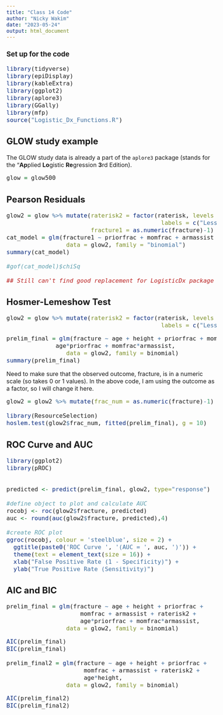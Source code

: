 ```yaml
---
title: "Class 14 Code"
author: "Nicky Wakim"
date: "2023-05-24"
output: html_document
---
```

<style type="text/css">
.main-container {
  max-width: 1100px;
  margin-left: auto;
  margin-right: auto;
}
</style>

<style type="text/css">
body, td {
   font-size: 16px;
}
code.r{
  font-size: 16px;
}
pre {
  font-size: 16px
}
</style>

### Set up for the code
```r
library(tidyverse)
library(epiDisplay)
library(kableExtra)
library(ggplot2)
library(aplore3)
library(GGally)
library(mfp)
source("Logistic_Dx_Functions.R")
```

## GLOW study example
The GLOW study data is already a part of the `aplore3` package (stands for the "**Ap**plied **Lo**gistic **Re**gression **3**rd Edition).
```r
glow = glow500
```

## Pearson Residuals
```r
glow2 = glow %>% mutate(raterisk2 = factor(raterisk, levels = c("Less", "Same", "Greater"), 
                                            labels = c("Less and Same", "Less and Same", "Greater")), 
                        fracture1 = as.numeric(fracture)-1) 
cat_model = glm(fracture1 ~ priorfrac + momfrac + armassist + raterisk2 + momfrac*armassist, 
                 data = glow2, family = "binomial")
summary(cat_model)

#gof(cat_model)$chiSq

## Still can't find good replacement for LogisticDx package
```

## Hosmer-Lemeshow Test
```r
glow2 = glow %>% mutate(raterisk2 = factor(raterisk, levels = c("Less", "Same", "Greater"), 
                                            labels = c("Less and Same", "Less and Same", "Greater"))) 
```

```r
prelim_final = glm(fracture ~ age + height + priorfrac + momfrac + armassist + raterisk2 +
              age*priorfrac + momfrac*armassist, 
                 data = glow2, family = binomial)
summary(prelim_final)
```

Need to make sure that the observed outcome, fracture, is in a numeric scale (so takes 0 or 1 values). In the above code, I am using the outcome as a factor, so I will change it here.
```r
glow2 = glow2 %>% mutate(frac_num = as.numeric(fracture)-1)

library(ResourceSelection)
hoslem.test(glow2$frac_num, fitted(prelim_final), g = 10)
```

## ROC Curve and AUC
```r
library(ggplot2)
library(pROC)


predicted <- predict(prelim_final, glow2, type="response")

#define object to plot and calculate AUC
rocobj <- roc(glow2$fracture, predicted)
auc <- round(auc(glow2$fracture, predicted),4)

#create ROC plot
ggroc(rocobj, colour = 'steelblue', size = 2) +
  ggtitle(paste0('ROC Curve ', '(AUC = ', auc, ')')) +
  theme(text = element_text(size = 16)) +
  xlab("False Positive Rate (1 - Specificity)") +
  ylab("True Positive Rate (Sensitivity)")
```

## AIC and BIC
```r
prelim_final = glm(fracture ~ age + height + priorfrac + 
                     momfrac + armassist + raterisk2 + 
                     age*priorfrac + momfrac*armassist, 
                 data = glow2, family = binomial)
```
```r
AIC(prelim_final)
BIC(prelim_final)

prelim_final2 = glm(fracture ~ age + height + priorfrac + 
                      momfrac + armassist + raterisk2 + 
                      age*height, 
                 data = glow2, family = binomial)
```

```r
AIC(prelim_final2)
BIC(prelim_final2)
```

